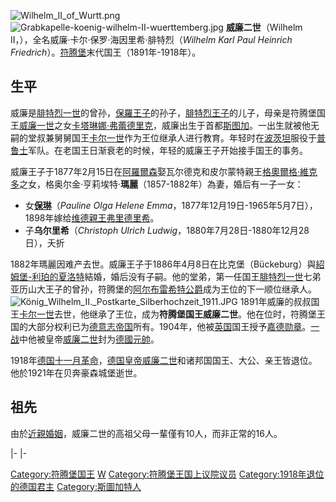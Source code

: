 {{infobox royalty
| name        = 威廉二世
| image       = Andersen & Klemm - Wilhelm II. von Württemberg (1892 RB25-21).jpg
| succession  = 符騰堡國王
| reign       = 1891年10月6日-1918年11月30日
| predecessor = [[卡爾一世_(符騰堡)|卡爾一世]]
| birth_date  = {{birth date|1848|2|25}}
| birth_place = {{flag|German Confederation}}[[符腾堡王国|符腾堡王国]][[司徒加特|司徒加特]]
| death_date  = {{death date and age|1921|10|2|1848|2|25}}
| death_place = {{flag|Weimar Republic}}[[符腾堡人民邦|符腾堡人民邦]]
| spouse      = {{marriage|瓦尔德克-皮尔蒙特的瑪莉|1877|1882}}<br>{{marriage|[[夏洛特_(紹姆堡-利珀)|紹姆堡-利珀的夏洛特]]|1886}}
| issue       = 保琳娜<br>乌尔里希
| full name   = Wilhelm Karl Paul Heinrich Friedrich
| house       = [[符騰堡王朝|符騰堡王朝]]
| father      = [[腓特烈王子_(符騰堡)|符騰堡的腓特烈王子]]
| mother      = [[符騰堡的卡塔琳娜·弗蕾德里克|符騰堡的卡塔琳娜·弗蕾德里克]]
}}
[[File:Wilhelm_II_of_Wurtt.png|thumb]]
[[File:Grabkapelle-koenig-wilhelm-II-wuerttemberg.jpg|thumb]]
'''威廉二世 '''（Wilhelm II，{{bd|1848年|2月25日|1921年|10月2日|catIdx=W}}），全名威廉·卡尔·保罗·海因里希·腓特烈（''Wilhelm Karl Paul Heinrich Friedrich''）。[[符腾堡|符腾堡]]末代国王（1891年-1918年）。

== 生平 ==
威廉是[[腓特烈一世_(符腾堡)|腓特烈一世]]的曾孙，[[保羅王子_(符騰堡)|保羅王子]]的孙子，[[腓特烈王子_(符騰堡)|腓特烈王子]]的儿子，母亲是符腾堡国王[[威廉一世_(符腾堡)|威廉一世]]之女[[符騰堡的卡塔琳娜·弗蕾德里克|卡塔琳娜·弗蕾德里克]]，威廉出生于首都[[斯图加|斯图加]]。一出生就被他无嗣的堂叔兼舅舅国王[[卡尔一世_(符腾堡)|卡尔一世]]作为王位继承人进行教育。年轻时在[[波茨坦|波茨坦]]服役于[[普鲁士|普鲁士]]军队。在老国王日渐衰老的时候，年轻的威廉王子开始接手国王的事务。

威廉王子于1877年2月15日在[[巴特阿羅爾森|阿羅爾森]]娶瓦尔德克和皮尔蒙特親王[[格奧爾格·維克多_(瓦爾德克和皮爾蒙特)|格奧爾格·維克多]]之女，格奥尔金·亨莉埃特·'''瑪麗'''（1857-1882年）為妻，婚后有一子一女：
* 女[[符騰堡的保琳_(1877-1965)|'''保琳''']]（''Pauline Olga Helene Emma''，1877年12月19日-1965年5月7日），1898年嫁给[[維德-新維德|维德親王]][[弗里德里希_(维德)|弗里德里希]]。
* 子'''乌尔里希'''（''Christoph Ulrich Ludwig''，1880年7月28日-1880年12月28日），夭折

1882年瑪麗因难产去世。威廉王子于1886年4月8日在比克堡（Bückeburg）與[[紹姆堡-利珀的夏洛特|紹姆堡-利珀的夏洛特]]結婚，婚后没有子嗣。他的堂弟，第一任国王[[腓特烈一世_(符腾堡)|腓特烈一世]]七弟亚历山大王子的曾孙，符腾堡的[[阿尔布雷希特_(符腾堡)|阿尔布雷希特公爵]]成为王位的下一顺位继承人。
[[File:König_Wilhelm_II._Postkarte_Silberhochzeit_1911.JPG|thumb]]
1891年威廉的叔叔国王[[卡尔一世_(符腾堡)|卡尔一世]]去世，他继承了王位，成为'''符腾堡国王威廉二世'''。他在位时，符腾堡王国的大部分权利已为[[德意志帝国|德意志帝国]]所有。1904年，他被[[英国|英国]]国王授予[[嘉德勋章|嘉德勋章]]。[[一战|一战]]中他被皇帝[[威廉二世_(德国)|威廉二世]]封为[[德國元帥|德國元帥]]。

1918年[[德国十一月革命|德国十一月革命]]，[[德意志皇帝|德国皇帝]][[威廉二世_(德国)|威廉二世]]和诸邦国国王、大公、亲王皆退位。他於1921年在贝奔豪森城堡逝世。

==祖先==
{{Ahnentafel top|先祖}}<center>
{{ahnentafel-compact5
|style = font-size: 85%;
|boxstyle_1=background-color: #fcc;
|boxstyle_2=background-color: #fb9;
|boxstyle_3=background-color: #ffc;
|boxstyle_4=background-color: #bfc;
|boxstyle_5=background-color: #9fe;
|1= '''符騰堡國王威廉二世'''
|2= '''父：'''[[腓特烈王子_(符騰堡)|符騰堡的腓特烈王子]]
|3= '''母：'''[[符騰堡的卡塔琳娜·弗蕾德里克|符騰堡的卡塔琳娜·弗蕾德里克]]
|4= '''祖父：'''[[保羅王子_(符騰堡)|符騰堡的保羅王子]]
|5= '''祖母：'''[[薩克森-希爾德布格豪森的夏洛特|薩克森-希爾德布格豪森的夏洛特]]
|6= '''外祖父：'''符騰堡國王[[威廉一世_(符騰堡)|威廉一世]]
|7= '''外祖母：'''[[符騰堡的保琳_(1800-1873)|符騰堡的保琳公主]]
|8= '''曾祖父：'''符騰堡國王[[腓特烈一世_(符騰堡)|腓特烈一世]]
|9= '''曾祖母：'''[[不倫瑞克-沃爾芬比特爾的奧古斯塔|不倫瑞克-沃爾芬比特爾的奧古斯塔]]
|10= '''外曾祖父：'''薩克森-希爾德布格豪森公爵[[弗里德里希_(薩克森-阿爾滕堡)|腓特烈]]
|11= '''外曾祖母：'''[[梅克倫堡-施特雷利茨的夏洛特_(1769年－1818年)|梅克倫堡-施特雷利茨的夏洛特]]
|12= '''外曾祖父：'''符騰堡國王腓特烈一世（同上）
|13= '''外曾祖母：'''不倫瑞克-沃爾芬比特爾的奧古斯塔（同上）
|14= '''外曾祖父：'''[[符騰堡的路德維希|符騰堡的路德維希]]
|15= '''外曾祖母：'''[[拿騷-威爾堡的亨麗埃特_(1780-1857)|拿騷-威爾堡的亨麗埃特]]
|16= '''高祖父：'''符騰堡公爵[[腓特烈二世·歐根|腓特烈二世·歐根]]
|17= '''高祖母：'''[[布蘭登堡-施韋特的弗蕾德里克|布蘭登堡-施韋特的弗蕾德里克]]
|18= '''外高祖父：'''[[卡爾·威廉·斐迪南_(不倫瑞克-沃爾芬比特爾)|卡爾·威廉·斐迪南]]
|19= '''外高祖母：'''[[大不列顛的奧古斯塔|大不列顛的奧古斯塔]]
|20= '''外高祖父：'''薩克森-希爾德布格豪森公爵[[恩斯特·腓特烈三世|恩斯特·腓特烈三世]]
|21= '''外高祖母：'''[[薩克森-威瑪的恩尼絲汀|薩克森-威瑪的恩尼絲汀]]
|22= '''外高祖父：'''梅克倫堡-施特雷利茨公爵[[卡爾二世_(梅克倫堡-施特雷利茨)|卡爾二世]]
|23= '''外高祖母：'''[[黑森-達姆施塔特的弗蕾德里克|黑森-達姆施塔特的弗蕾德里克]]
|24= '''外高祖父：'''符騰堡公爵腓特烈二世·歐根（同上）
|25= '''外高祖母：'''布蘭登堡-施韋特的弗蕾德里克（同上）
|26= '''外高祖父：'''卡爾·威廉·斐迪南（同上）
|27= '''外高祖母：'''大不列顛的奧古斯塔（同上）
|28= '''外高祖父：'''符騰堡公爵腓特烈二世·歐根（同上）
|29= '''外高祖母：'''布蘭登堡-施韋特的弗蕾德里克（同上）
|30= '''外高祖父：'''拿騷-威爾堡親王[[卡爾·克里斯蒂安|卡爾·克里斯蒂安]]
|31= '''外高祖母：'''[[卡羅琳娜公主_(奧蘭治-拿騷)|奧蘭治-拿騷的卡羅琳娜公主]]
}}</center>
{{ahnentafel bottom}}
由於[[近親婚姻|近親婚姻]]，威廉二世的高祖父母一輩僅有10人，而非正常的16人。

{{S-start}}
{{S-hou|[[符騰堡王朝|符騰堡王朝]]|1848年|2月25日|1921年|10月2日|name=威廉二世}}
|-
{{S-reg}}
|-
{{S-bef|before=[[卡爾一世_(符騰堡)|卡爾一世]]}}
{{S-ttl|title=[[符騰堡統治者列表|符騰堡國王]]|years=1891年–1918年}}
{{S-non|reason=廢除帝制|reason2=[[德國十一月革命|德國十一月革命]]}}
{{S-pre|}}
{{S-new|loss|reason=[[威瑪共和國|宣布成立共和國]]}}
{{S-tul|title=[[符騰堡統治者列表|符騰堡國王]]|years=1918年–1921年|reason=[[德國十一月革命|1918年廢除王國]]}}
{{S-aft|after=[[阿爾布雷希特_(符騰堡)|阿爾布雷希特公爵]]}}
{{s-end}}

{{德意志帝國元帥}}
{{Authority control}}
[[Category:符腾堡国王|Category:符腾堡国王]]
[[Category:嘉德騎士|W]]
[[Category:符腾堡王国上议院议员|Category:符腾堡王国上议院议员]]
[[Category:1918年退位的德国君主|Category:1918年退位的德国君主]]
[[Category:斯圖加特人|Category:斯圖加特人]]